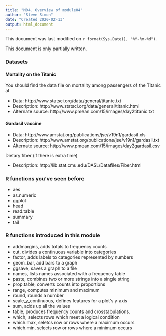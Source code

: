 ```yaml
---
title: "M04. Overview of module04"
author: "Steve Simon"
date: "Created 2020-02-13"
output: html_document
---
```


This document was last modified on `r format(Sys.Date(), "%Y-%m-%d")`.

This document is only partially written.

### Datasets

#### Mortality on the Titanic

You should find the data file on mortality among passengers of the Titanic at

+ Data: http://www.statsci.org/data/general/titanic.txt
+ Description: http://www.statsci.org/data/general/titanic.html
+ Alternate source: http://www.pmean.com/15/images/day2titanic.txt

#### Gardasil vaccine

+ Data: http://www.amstat.org/publications/jse/v19n1/gardasil.xls
+ Description: http://www.amstat.org/publications/jse/v19n1/gardasil.txt
+ Alternate source: http://www.pmean.com/15/images/day2gardasil.csv

Dietary fiber (if there is extra time)

+ Description: http://lib.stat.cmu.edu/DASL/Datafiles/Fiber.html

### R functions you've seen before

+ aes
+ as.numeric
+ ggplot
+ head
+ read.table
+ summary
+ tail

### R functions introduced in this module

+ addmargins, adds totals to frequency counts
+ cut, divides a continuous variable into categories
+ factor, adds labels to categories represented by numbers
+ geom_bar, add bars to a graph
+ ggsave, saves a graph to a file
+ names, lists names associated with a frequency table
+ paste, combines two or more strings into a single string
+ prop.table, converts counts into proportions
+ range, computes minimum and maximum
+ round, rounds a number
+ scale_y_continuous, defines features for a plot's y-axis
+ sum, adds up all the values
+ table, produces frequency counts and crosstabulations.
+ which, selects rows which meet a logical condition
+ which.max, seletcs row or rows where a maximum occurs
+ which.min, selects row or rows where a minimum occurs